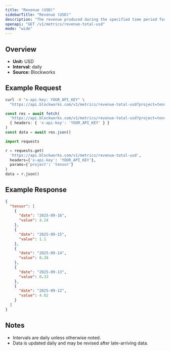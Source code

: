 ```yaml
---
title: "Revenue (USD)"
sidebarTitle: "Revenue (USD)"
description: "The revenue produced during the specified time period for given project."
openapi: "GET /v1/metrics/revenue-total-usd"
mode: "wide"
---
```


## Overview

- **Unit:** USD
- **Interval:** daily
- **Source:** Blockworks

## Example Request

<CodeGroup>

```bash cURL
curl -H "x-api-key: YOUR_API_KEY" \
  "https://api.blockworks.com/v1/metrics/revenue-total-usd?project=tensor"
```

```typescript TypeScript
const res = await fetch(
  'https://api.blockworks.com/v1/metrics/revenue-total-usd?project=tensor',
  { headers: { 'x-api-key': 'YOUR_API_KEY' } }
)
const data = await res.json()
```

```python Python
import requests

r = requests.get(
  'https://api.blockworks.com/v1/metrics/revenue-total-usd',
  headers={'x-api-key': 'YOUR_API_KEY'},
  params={'project': 'tensor'}
)
data = r.json()
```

</CodeGroup>

## Example Response

```json
{
  "tensor": [
    {
      "date": "2025-09-16",
      "value": 4.24
    },
    {
      "date": "2025-09-15",
      "value": 1.1
    },
    {
      "date": "2025-09-14",
      "value": 0.38
    },
    {
      "date": "2025-09-13",
      "value": 0.33
    },
    {
      "date": "2025-09-12",
      "value": 4.02
    }
  ]
}
```

## Notes
- Intervals are daily unless otherwise noted.
- Data is updated daily and may be revised after late-arriving data.